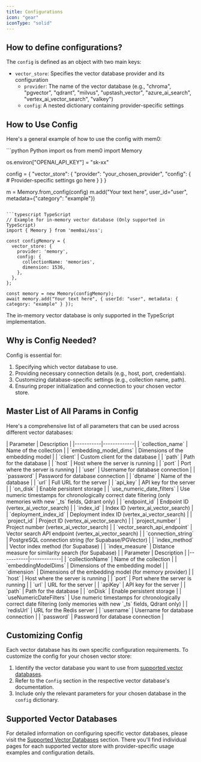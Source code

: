 ```yaml
---
title: Configurations
icon: "gear"
iconType: "solid"
---
```


## How to define configurations?

The `config` is defined as an object with two main keys:
- `vector_store`: Specifies the vector database provider and its configuration
  - `provider`: The name of the vector database (e.g., "chroma", "pgvector", "qdrant", "milvus", "upstash_vector", "azure_ai_search", "vertex_ai_vector_search", "valkey")
  - `config`: A nested dictionary containing provider-specific settings


## How to Use Config

Here's a general example of how to use the config with mem0:

<CodeGroup>
```python Python
import os
from mem0 import Memory

os.environ["OPENAI_API_KEY"] = "sk-xx"

config = {
    "vector_store": {
        "provider": "your_chosen_provider",
        "config": {
            # Provider-specific settings go here
        }
    }
}

m = Memory.from_config(config)
m.add("Your text here", user_id="user", metadata={"category": "example"})
```

```typescript TypeScript
// Example for in-memory vector database (Only supported in TypeScript)
import { Memory } from 'mem0ai/oss';

const configMemory = {
  vector_store: {
    provider: 'memory',
    config: {
      collectionName: 'memories',
      dimension: 1536,
    },
  },
};

const memory = new Memory(configMemory);
await memory.add("Your text here", { userId: "user", metadata: { category: "example" } });
```
</CodeGroup>

<Note>
  The in-memory vector database is only supported in the TypeScript implementation.
</Note>

## Why is Config Needed?

Config is essential for:
1. Specifying which vector database to use.
2. Providing necessary connection details (e.g., host, port, credentials).
3. Customizing database-specific settings (e.g., collection name, path).
4. Ensuring proper initialization and connection to your chosen vector store.

## Master List of All Params in Config

Here's a comprehensive list of all parameters that can be used across different vector databases:

<Tabs>
<Tab title="Python">
| Parameter | Description |
|-----------|-------------|
| `collection_name` | Name of the collection |
| `embedding_model_dims` | Dimensions of the embedding model |
| `client` | Custom client for the database |
| `path` | Path for the database |
| `host` | Host where the server is running |
| `port` | Port where the server is running |
| `user` | Username for database connection |
| `password` | Password for database connection |
| `dbname` | Name of the database |
| `url` | Full URL for the server |
| `api_key` | API key for the server |
| `on_disk` | Enable persistent storage |
| `use_numeric_date_filters` | Use numeric timestamps for chronologically correct date filtering (only memories with new `_ts` fields, Qdrant only) |
| `endpoint_id` | Endpoint ID (vertex_ai_vector_search) |
| `index_id` | Index ID (vertex_ai_vector_search) |
| `deployment_index_id` | Deployment index ID (vertex_ai_vector_search) |
| `project_id` | Project ID (vertex_ai_vector_search) |
| `project_number` | Project number (vertex_ai_vector_search) |
| `vector_search_api_endpoint` | Vector search API endpoint (vertex_ai_vector_search) |
| `connection_string` | PostgreSQL connection string (for Supabase/PGVector) |
| `index_method` | Vector index method (for Supabase) |
| `index_measure` | Distance measure for similarity search (for Supabase) |
</Tab>
<Tab title="TypeScript">
| Parameter | Description |
|-----------|-------------|
| `collectionName` | Name of the collection |
| `embeddingModelDims` | Dimensions of the embedding model |
| `dimension` | Dimensions of the embedding model (for memory provider) |
| `host` | Host where the server is running |
| `port` | Port where the server is running |
| `url` | URL for the server |
| `apiKey` | API key for the server |
| `path` | Path for the database |
| `onDisk` | Enable persistent storage |
| `useNumericDateFilters` | Use numeric timestamps for chronologically correct date filtering (only memories with new `_ts` fields, Qdrant only) |
| `redisUrl` | URL for the Redis server |
| `username` | Username for database connection |
| `password` | Password for database connection |
</Tab>
</Tabs>

## Customizing Config

Each vector database has its own specific configuration requirements. To customize the config for your chosen vector store:

1. Identify the vector database you want to use from [supported vector databases](./dbs).
2. Refer to the `Config` section in the respective vector database's documentation.
3. Include only the relevant parameters for your chosen database in the `config` dictionary.

## Supported Vector Databases

For detailed information on configuring specific vector databases, please visit the [Supported Vector Databases](./dbs) section. There you'll find individual pages for each supported vector store with provider-specific usage examples and configuration details.
